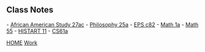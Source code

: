 ==Class Notes==

- [[afristudy27ac/African American Study 27ac|African American Study 27ac]]
- [[philo25a/Philosophy 25a|Philosophy 25a]]
- [[epsc82/EPS c82|EPS c82]]
- [[Math 1a]]
- [[Math 55]]
- [[histart11/HISTART 11|HISTART 11]]
- [[cs61a/CS61a|CS61a]]


[[index|HOME]]   [[Work]]
